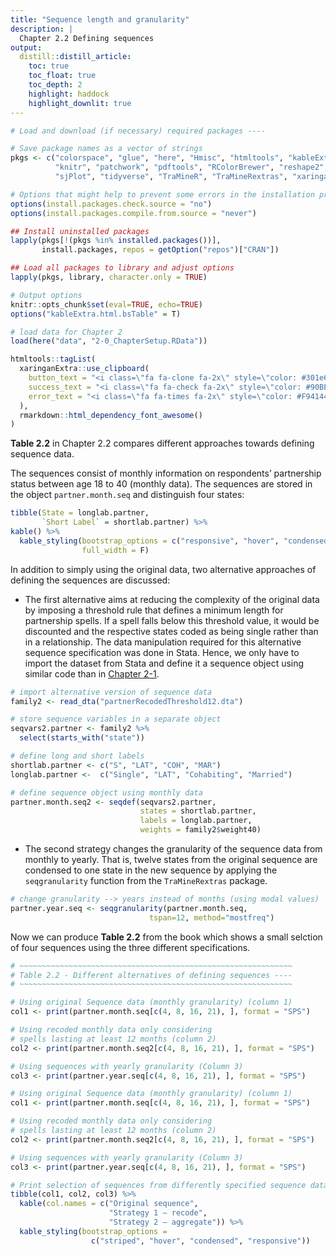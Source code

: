 ```yaml
---
title: "Sequence length and granularity"
description: |
  Chapter 2.2 Defining sequences
output:
  distill::distill_article:
    toc: true
    toc_float: true
    toc_depth: 2
    highlight: haddock
    highlight_downlit: true    
---
```


```r
# Load and download (if necessary) required packages ----

# Save package names as a vector of strings
pkgs <- c("colorspace", "glue", "here", "Hmisc", "htmltools", "kableExtra", 
          "knitr", "patchwork", "pdftools", "RColorBrewer", "reshape2", 
          "sjPlot", "tidyverse", "TraMineR", "TraMineRextras", "xaringanExtra") 

# Options that might help to prevent some errors in the installation process
options(install.packages.check.source = "no")
options(install.packages.compile.from.source = "never")

## Install uninstalled packages
lapply(pkgs[!(pkgs %in% installed.packages())], 
       install.packages, repos = getOption("repos")["CRAN"])

## Load all packages to library and adjust options
lapply(pkgs, library, character.only = TRUE)

# Output options
knitr::opts_chunk$set(eval=TRUE, echo=TRUE)
options("kableExtra.html.bsTable" = T)

# load data for Chapter 2
load(here("data", "2-0_ChapterSetup.RData"))

```

```r
htmltools::tagList(
  xaringanExtra::use_clipboard(
    button_text = "<i class=\"fa fa-clone fa-2x\" style=\"color: #301e64\"></i>",
    success_text = "<i class=\"fa fa-check fa-2x\" style=\"color: #90BE6D\"></i>",
    error_text = "<i class=\"fa fa-times fa-2x\" style=\"color: #F94144\"></i>"
  ),
  rmarkdown::html_dependency_font_awesome()
)
```

**Table 2.2** in Chapter 2.2 compares different approaches towards defining sequence data.

The sequences consist of monthly information on respondents' partnership status between age 18 to 40 (monthly data). The sequences are stored in the object `partner.month.seq` and distinguish four states:

```r
tibble(State = longlab.partner, 
       `Short Label` = shortlab.partner) %>% 
kable() %>%
  kable_styling(bootstrap_options = c("responsive", "hover", "condensed"),
                full_width = F)
```



In addition to simply using the original data, two alternative approaches of defining the sequences are discussed:

-   The first alternative aims at reducing the complexity of the original data by imposing a threshold rule that defines a minimum length for partnership spells. If a spell falls below this threshold value, it would be discounted and the respective states coded as being single rather than in a relationship. The data manipulation required for this alternative sequence specification was done in Stata. Hence, we only have to import the dataset from Stata and define it a sequence object using similar code than in [Chapter 2-1](rChapter2-1.html).

```r
# import alternative version of sequence data 
family2 <- read_dta("partnerRecodedThreshold12.dta")

# store sequence variables in a separate object
seqvars2.partner <- family2 %>%
  select(starts_with("state"))

# define long and short labels
shortlab.partner <- c("S", "LAT", "COH", "MAR")
longlab.partner <-  c("Single", "LAT", "Cohabiting", "Married")

# define sequence object using monthly data
partner.month.seq2 <- seqdef(seqvars2.partner,
                             states = shortlab.partner,
                             labels = longlab.partner,
                             weights = family2$weight40)

```

-   The second strategy changes the granularity of the sequence data from monthly to yearly. That is, twelve states from the original sequence are condensed to one state in the new sequence by applying the `seqgranularity` function from the `TraMineRextras` package.

```r
# change granularity --> years instead of months (using modal values)
partner.year.seq <- seqgranularity(partner.month.seq, 
                               tspan=12, method="mostfreq")
```

Now we can produce **Table 2.2** from the book which shows a small selction of four sequences using the three different specifications.


```r

# ~~~~~~~~~~~~~~~~~~~~~~~~~~~~~~~~~~~~~~~~~~~~~~~~~~~~~~~~~~~~~
# Table 2.2 - Different alternatives of defining sequences ----
# ~~~~~~~~~~~~~~~~~~~~~~~~~~~~~~~~~~~~~~~~~~~~~~~~~~~~~~~~~~~~~

# Using original Sequence data (monthly granularity) (column 1)
col1 <- print(partner.month.seq[c(4, 8, 16, 21), ], format = "SPS")

# Using recoded monthly data only considering
# spells lasting at least 12 months (column 2)
col2 <- print(partner.month.seq2[c(4, 8, 16, 21), ], format = "SPS")

# Using sequences with yearly granularity (Column 3)
col3 <- print(partner.year.seq[c(4, 8, 16, 21), ], format = "SPS")
```

```r
# Using original Sequence data (monthly granularity) (column 1)
col1 <- print(partner.month.seq[c(4, 8, 16, 21), ], format = "SPS")

# Using recoded monthly data only considering
# spells lasting at least 12 months (column 2)
col2 <- print(partner.month.seq2[c(4, 8, 16, 21), ], format = "SPS")

# Using sequences with yearly granularity (Column 3)
col3 <- print(partner.year.seq[c(4, 8, 16, 21), ], format = "SPS")

```

```r
# Print selection of sequences from differently specified sequence data
tibble(col1, col2, col3) %>%
  kable(col.names = c("Original sequence", 
                      "Strategy 1 – recode", 
                      "Strategy 2 – aggregate")) %>%
  kable_styling(bootstrap_options = 
                  c("striped", "hover", "condensed", "responsive"))

```

